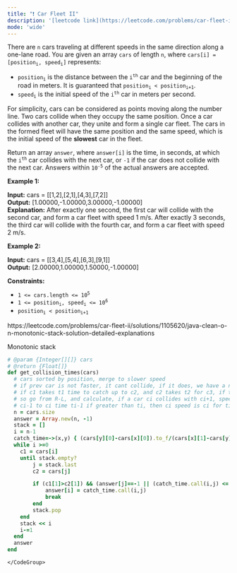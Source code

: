 ```yaml
---
title: "❗️ Car Fleet II"
description: '[leetcode link](https://leetcode.com/problems/car-fleet-ii/description/)'
mode: 'wide'
---
```

<Tabs>
  <Tab title="Question" icon="circle-question" iconType="regular">
    <Card>
      <p>There are <code>n</code> cars traveling at different speeds in the same direction along a one-lane road. You are given an array <code>cars</code> of length <code>n</code>, where <code>cars[i] = [position<sub>i</sub>, speed<sub>i</sub>]</code> represents:</p>  <ul>  <li><code>position<sub>i</sub></code> is the distance between the <code>i<sup>th</sup></code> car and the beginning of the road in meters. It is guaranteed that <code>position<sub>i</sub> &lt; position<sub>i+1</sub></code>.</li>  <li><code>speed<sub>i</sub></code> is the initial speed of the <code>i<sup>th</sup></code> car in meters per second.</li> </ul>  <p>For simplicity, cars can be considered as points moving along the number line. Two cars collide when they occupy the same position. Once a car collides with another car, they unite and form a single car fleet. The cars in the formed fleet will have the same position and the same speed, which is the initial speed of the <strong>slowest</strong> car in the fleet.</p>  <p>Return an array <code>answer</code>, where <code>answer[i]</code> is the time, in seconds, at which the <code>i<sup>th</sup></code> car collides with the next car, or <code>-1</code> if the car does not collide with the next car. Answers within <code>10<sup>-5</sup></code> of the actual answers are accepted.</p>   <p><strong class="example">Example 1:</strong></p>   <strong>Input:</strong> cars = [[1,2],[2,1],[4,3],[7,2]] <br/> <strong>Output:</strong> [1.00000,-1.00000,3.00000,-1.00000] <br/> <strong>Explanation:</strong> After exactly one second, the first car will collide with the second car, and form a car fleet with speed 1 m/s. After exactly 3 seconds, the third car will collide with the fourth car, and form a car fleet with speed 2 m/s.   <p><strong class="example">Example 2:</strong></p>   <strong>Input:</strong> cars = [[3,4],[5,4],[6,3],[9,1]] <br/> <strong>Output:</strong> [2.00000,1.00000,1.50000,-1.00000]    <p><strong>Constraints:</strong></p>  <ul>  <li><code>1 &lt;= cars.length &lt;= 10<sup>5</sup></code></li>  <li><code>1 &lt;= position<sub>i</sub>, speed<sub>i</sub> &lt;= 10<sup>6</sup></code></li>  <li><code>position<sub>i</sub> &lt; position<sub>i+1</sub></code></li> </ul> 
    </Card>
  </Tab>
  <Tab title="Solution" icon="lightbulb" iconType="regular" >
    <Card>
      https://leetcode.com/problems/car-fleet-ii/solutions/1105620/java-clean-o-n-monotonic-stack-solution-detailed-explanations

Monotonic stack
</Card>
  <Expandable title="code">
    <CodeGroup dropdown>
```ruby title="Car Fleet II" lines
# @param {Integer[][]} cars
# @return {Float[]}
def get_collision_times(cars)
  # cars sorted by position, merge to slower speed
  # if prev car is not faster, it cant collide, if it does, we have a new fleet speed for next set
  # if c1 takes t1 time to catch up to c2, and c2 takes t2 for c3, if t2 < t1, both will happen earlier
  # so go from R-L, and calculate, if a car ci collides with ci+1, speed will always be ci, if ci-1 collies with ci, speed reduces to ci, speed of any car cant increase
  # ci-1 to ci time ti-1 if greater than ti, then ci speed is ci for ti, then its ci+1 for remaining time
  n = cars.size
  answer = Array.new(n, -1)
  stack = []
  i = n-1
  catch_time=->(x,y) { (cars[y][0]-cars[x][0]).to_f/(cars[x][1]-cars[y][1]) }
  while i >=0
    c1 = cars[i]
    until stack.empty? 
        j = stack.last
        c2 = cars[j]

        if (c1[1]>c2[1]) && (answer[j]==-1 || (catch_time.call(i,j) <= answer[j])) 
            answer[i] = catch_time.call(i,j)
            break
        end
        stack.pop
    end
    stack << i
    i-=1
  end
  answer
end
```
    </CodeGroup>
  </Expandable>
  </Tab>
</Tabs>